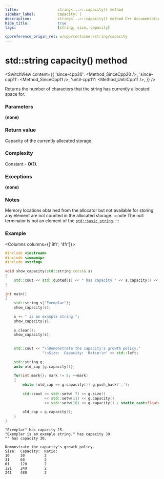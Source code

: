 ```yaml
---
title:					string<...>::capacity() method
sidebar_label:			capacity( )
description:			string<...>::capacity() method C++ documentation
hide_title:				true
tags:					[string, size, capacity]

cppreference_origin_rel: w/cpp/container/string/capacity
---
```



<!----------------- Codes ---------------------->

<!-- size() -->

# std::string capacity() method

<SwitchView content={{
	'since-cpp20': <Method_SinceCpp20 />,
	'since-cpp11': <Method_SinceCpp11 />,
	'until-cpp11': <Method_UntilCpp11 />,
}} />

Returns the number of characters that the string has currently allocated space for.

### Parameters

**(none)**

### Return value

Capacity of the currently allocated storage.

### Complexity

Constant - **O(1)**.

### Exceptions

**(none)**

### Notes

Memory locations obtained from the allocator but not available for storing any element are not counted in the allocated storage.
:::note
The null terminator is not an element of the [`std::basic_string`](../string).
:::

### Example

<Columns columns={['8fr', '4fr']}>
<div>

```cpp title='Main.cpp' showLineNumbers
#include <iostream>
#include <iomanip>
#include <string>
 
void show_capacity(std::string const& s)
{
    std::cout << std::quoted(s) << " has capacity " << s.capacity() << ".\n";
}
 
int main()
{
    std::string s{"Exemplar"};
    show_capacity(s);
 
    s += " is an example string.";
    show_capacity(s);
 
    s.clear();
    show_capacity(s);
 
 
    std::cout << "\nDemonstrate the capacity's growth policy."
                 "\nSize:  Capacity:  Ratio:\n" << std::left;
 
    std::string g;
    auto old_cap {g.capacity()};
 
    for(int mark{}; mark != 5; ++mark)
    {
        while (old_cap == g.capacity()) g.push_back('.');
 
        std::cout << std::setw( 7) << g.size()
                  << std::setw(11) << g.capacity()
                  << std::setw(10) << g.capacity() / static_cast<float>(old_cap) << '\n';
 
        old_cap = g.capacity();
    }
}
```

</div>
<div>

```plaintext title="Output"
"Exemplar" has capacity 15.
"Exemplar is an example string." has capacity 30.
"" has capacity 30.
 
Demonstrate the capacity's growth policy.
Size:  Capacity:  Ratio:
16     30         2
31     60         2
61     120        2
121    240        2
241    480        2
```

</div>
</Columns>

